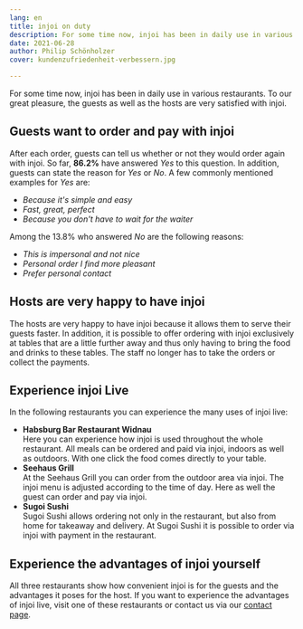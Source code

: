 ```yaml
---
lang: en
title: injoi on duty
description: For some time now, injoi has been in daily use in various restaurants. To our great pleasure, the guests as well as the hosts are very satisfied with injoi.
date: 2021-06-28
author: Philip Schönholzer
cover: kundenzufriedenheit-verbessern.jpg

---
```


For some time now, injoi has been in daily use in various restaurants. To our great pleasure, the guests as well as the hosts are very satisfied with injoi.

## Guests want to order and pay with injoi

After each order, guests can tell us whether or not they would order again with injoi. So far, **86.2%** have answered _Yes_ to this question. In addition, guests can state the reason for _Yes_ or _No_. A few commonly mentioned examples for _Yes_ are:

- _Because it's simple and easy_
- _Fast, great, perfect_
- _Because you don't have to wait for the waiter_

Among the 13.8% who answered _No_ are the following reasons:

- _This is impersonal and not nice_
- _Personal order I find more pleasant_
- _Prefer personal contact_

## Hosts are very happy to have injoi

The hosts are very happy to have injoi because it allows them to serve their guests faster. In addition, it is possible to offer ordering with injoi exclusively at tables that are a little further away and thus only having to bring the food and drinks to these tables. The staff no longer has to take the orders or collect the payments.

## Experience injoi Live

In the following restaurants you can experience the many uses of injoi live:

- **Habsburg Bar Restaurant Widnau**  
  Here you can experience how injoi is used throughout the whole restaurant. All meals can be ordered and paid via injoi, indoors as well as outdoors. With one click the food comes directly to your table.
- **Seehaus Grill**  
  At the Seehaus Grill you can order from the outdoor area via injoi. The injoi menu is adjusted according to the time of day. Here as well the guest can order and pay via injoi.
- **Sugoi Sushi**  
  Sugoi Sushi allows ordering not only in the restaurant, but also from home for takeaway and delivery. At Sugoi Sushi it is possible to order via injoi with payment in the restaurant.

## Experience the advantages of injoi yourself

All three restaurants show how convenient injoi is for the guests and the advantages it poses for the host. If you want to experience the advantages of injoi live, visit one of these restaurants or contact us via our [contact page](/en/contact/).
